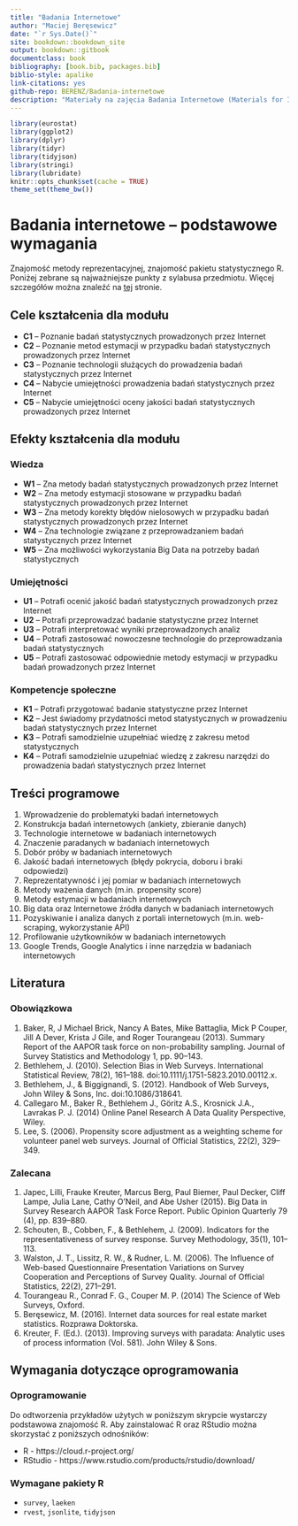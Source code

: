 ```yaml
--- 
title: "Badania Internetowe"
author: "Maciej Beręsewicz"
date: "`r Sys.Date()`"
site: bookdown::bookdown_site
output: bookdown::gitbook
documentclass: book
bibliography: [book.bib, packages.bib]
biblio-style: apalike
link-citations: yes
github-repo: BERENZ/Badania-internetowe
description: "Materiały na zajęcia Badania Internetowe (Materials for Internet and web surveys class at Poznan University of Econimics and Business; in Polish)."
---
```


```r
library(eurostat)
library(ggplot2)
library(dplyr)
library(tidyr)
library(tidyjson)
library(stringi)
library(lubridate)
knitr::opts_chunk$set(cache = TRUE)
theme_set(theme_bw())
```
# Badania internetowe -- podstawowe wymagania

Znajomość metody reprezentacyjnej, znajomość pakietu statystycznego R. Poniżej zebrane są najważniejsze punkty z sylabusa przedmiotu. Więcej szczegółów można znaleźć na [tej](http://esylabus.ue.poznan.pl/pl/II00S.22B.12709.16/rok/sylabus/22517) stronie.

## Cele kształcenia dla modułu


+ **C1** -- Poznanie badań statystycznych prowadzonych przez Internet
+ **C2** -- Poznanie metod estymacji w przypadku badań statystycznych prowadzonych przez Internet
+ **C3** -- Poznanie technologii służących do prowadzenia badań statystycznych przez Internet
+ **C4** -- Nabycie umiejętności prowadzenia badań statystycznych przez Internet
+ **C5** -- Nabycie umiejętności oceny jakości badań statystycznych prowadzonych przez Internet

## Efekty kształcenia dla modułu

### Wiedza

+ **W1** -- Zna metody badań statystycznych prowadzonych przez Internet
+ **W2** -- Zna metody estymacji stosowane w przypadku badań statystycznych prowadzonych przez Internet
+ **W3** -- Zna metody korekty błędów nielosowych w przypadku badań statystycznych prowadzonych przez Internet
+ **W4** -- Zna technologie związane z przeprowadzaniem badań statystycznych przez Internet
+ **W5** -- Zna możliwości wykorzystania Big Data na potrzeby badań statystycznych

### Umiejętności

+ **U1** -- Potrafi ocenić jakość badań statystycznych prowadzonych przez Internet
+ **U2** -- Potrafi przeprowadzać badanie statystyczne przez Internet
+ **U3** -- Potrafi interpretować wyniki przeprowadzonych analiz	
+ **U4** -- Potrafi zastosować nowoczesne technologie do przeprowadzania badań statystycznych
+ **U5** -- Potrafi zastosować odpowiednie metody estymacji w przypadku badań prowadzonych przez Internet

### Kompetencje społeczne

+ **K1** -- Potrafi przygotować badanie statystyczne przez Internet
+ **K2** -- Jest świadomy przydatności metod statystycznych w prowadzeniu badań statystycznych przez Internet
+ **K3** -- Potrafi samodzielnie uzupełniać wiedzę z zakresu metod statystycznych
+ **K4** -- Potrafi samodzielnie uzupełniać wiedzę z zakresu narzędzi do prowadzenia badań statystycznych przez Internet

## Treści programowe

1.	Wprowadzenie do problematyki badań internetowych	
2.	Konstrukcja badań internetowych (ankiety, zbieranie danych)	
3.	Technologie internetowe w badaniach internetowych	
4.	Znaczenie paradanych w badaniach internetowych	
5.	Dobór próby w badaniach internetowych	
6.	Jakość badań internetowych (błędy pokrycia, doboru i braki odpowiedzi)	
7.	Reprezentatywność i jej pomiar w badaniach internetowych	
8.	Metody ważenia danych (m.in. propensity score)	
9.	Metody estymacji w badaniach internetowych	
10.	Big data oraz Internetowe źródła danych w badaniach internetowych	
11.	Pozyskiwanie i analiza danych z portali internetowych (m.in. web-scraping, wykorzystanie API)	
12.	Profilowanie użytkowników w badaniach internetowych	
13.	Google Trends, Google Analytics i inne narzędzia w badaniach internetowych

## Literatura

### Obowiązkowa

1. Baker, R, J Michael Brick, Nancy A Bates, Mike Battaglia, Mick P Couper, Jill A Dever, Krista J Gile, and Roger Tourangeau (2013). Summary Report of the AAPOR task force on non-probability sampling. Journal of Survey Statistics and Methodology 1, pp. 90–143.
2. Bethlehem, J. (2010). Selection Bias in Web Surveys. International Statistical Review, 78(2), 161–188. doi:10.1111/j.1751-5823.2010.00112.x.
3. Bethlehem, J., & Biggignandi, S. (2012). Handbook of Web Surveys, John Wiley & Sons, Inc. doi:10.1086/318641.
4. Callegaro M., Baker R., Bethlehem J., Göritz A.S., Krosnick J.A., Lavrakas P. J. (2014) Online Panel Research A Data Quality Perspective, Wiley.
5. Lee, S. (2006). Propensity score adjustment as a weighting scheme for volunteer panel web surveys. Journal of Official Statistics, 22(2), 329–349.

### Zalecana


1. Japec, Lilli, Frauke Kreuter, Marcus Berg, Paul Biemer, Paul Decker, Cliff Lampe, Julia Lane, Cathy O’Neil, and Abe Usher (2015). Big Data in Survey Research AAPOR Task Force Report. Public Opinion Quarterly 79 (4), pp. 839–880.
2. Schouten, B., Cobben, F., & Bethlehem, J. (2009). Indicators for the representativeness of survey response. Survey Methodology, 35(1), 101–113.
3. Walston, J. T., Lissitz, R. W., & Rudner, L. M. (2006). The Influence of Web-based Questionnaire Presentation Variations on Survey Cooperation and Perceptions of Survey Quality. Journal of Official Statistics, 22(2), 271–291.
4. Tourangeau R., Conrad F. G., Couper M. P. (2014) The Science of Web Surveys, Oxford.
5. Beręsewicz, M. (2016). Internet data sources for real estate market statistics. Rozprawa Doktorska.
6. Kreuter, F. (Ed.). (2013). Improving surveys with paradata: Analytic uses of process information (Vol. 581). John Wiley & Sons.


## Wymagania dotyczące oprogramowania

### Oprogramowanie

Do odtworzenia przykładów użytych w poniższym skrypcie wystarczy podstawowa znajomość R. Aby zainstalować R oraz RStudio można skorzystać z poniższych odnośników:

* R - https://cloud.r-project.org/
* RStudio - https://www.rstudio.com/products/rstudio/download/

### Wymagane pakiety R

* `survey`, `laeken`
* `rvest`, `jsonlite`, `tidyjson`



